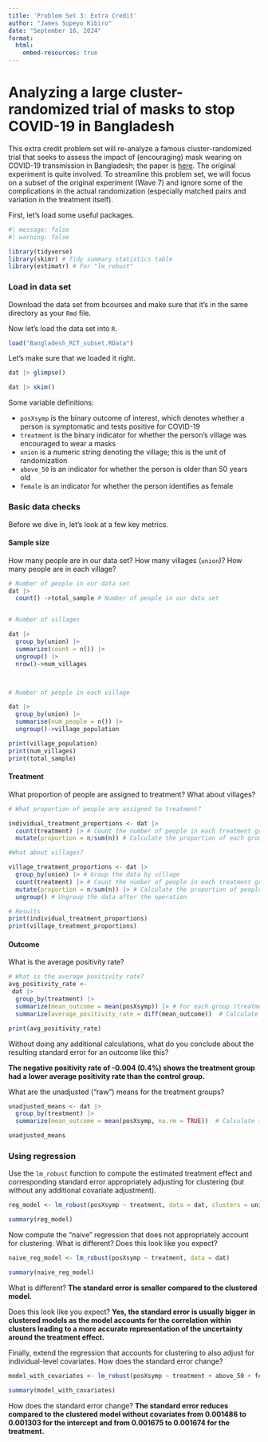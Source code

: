 ```yaml
---
title: 'Problem Set 3: Extra Credit'
author: "James Supeyo Kibiro"
date: "September 16, 2024"
format: 
  html:
    embed-resources: true
---
```


# Analyzing a large cluster-randomized trial of masks to stop COVID-19 in Bangladesh

This extra credit problem set will re-analyze a famous cluster-randomized trial that seeks to assess the impact of (encouraging) mask wearing on COVID-19 transmission in Bangladesh; the paper is [here](https://www.science.org/doi/10.1126/science.abi9069). The original experiment is quite involved. To streamline this problem set, we will focus on a subset of the original experiment (Wave 7) and ignore some of the complications in the actual randomization (especially matched pairs and variation in the treatment itself).

First, let's load some useful packages.

```r
#| message: false
#| warning: false

library(tidyverse)
library(skimr) # Tidy summary statistics table 
library(estimatr) # For "lm_robust"
```

### Load in data set

Download the data set from bcourses and make sure that it's in the same directory as your `Rmd` file.

Now let's load the data set into `R`.

```r
load("Bangladesh_RCT_subset.RData")
```

Let's make sure that we loaded it right.

```r
dat |> glimpse()
```

```r
dat |> skim()
```

Some variable definitions:

-   `posXsymp` is the binary outcome of interest, which denotes whether a person is symptomatic and tests positive for COVID-19
-   `treatment` is the binary indicator for whether the person's village was encouraged to wear a masks
-   `union` is a numeric string denoting the village; this is the unit of randomization
-   `above_50` is an indicator for whether the person is older than 50 years old
-   `female` is an indicator for whether the person identifies as female

### Basic data checks

Before we dive in, let's look at a few key metrics.

#### Sample size

How many people are in our data set? How many villages (`union`)? How many people are in each village?

```r
# Number of people in our data set
dat |> 
  count() ->total_sample # Number of people in our data set


# Number of villages

dat |> 
  group_by(union) |> 
  summarize(count = n()) |> 
  ungroup() |> 
  nrow()->num_villages



# Number of people in each village

dat |> 
  group_by(union) |> 
  summarise(num_people = n()) |> 
  ungroup()->village_population

print(village_population)
print(num_villages)
print(total_sample)
```

#### Treatment

What proportion of people are assigned to treatment? What about villages?

```r
# What proportion of people are assigned to treatment? 

individual_treatment_proportions <- dat |> 
  count(treatment) |> # Count the number of people in each treatment group (0 or 1)
  mutate(proportion = n/sum(n)) # Calculate the proportion of each group

#What about villages?

village_treatment_proportions <- dat |> 
  group_by(union) |> # Group the data by village
  count(treatment) |> # Count the number of people in each treatment group within each village
  mutate(proportion = n/sum(n)) |> # Calculate the proportion of people in each treatment group within each village
  ungroup() # Ungroup the data after the operation

# Results
print(individual_treatment_proportions)
print(village_treatment_proportions)
```

#### Outcome

What is the average positivity rate?

```r
# What is the average positivity rate?
avg_positivity_rate <-
 dat |> 
  group_by(treatment) |> 
  summarize(mean_outcome = mean(posXsymp)) |> # For each group (treatment or control),  calculate the mean outcome
  summarize(average_positivity_rate = diff(mean_outcome))  # Calculate the difference in means (treatment - control)

print(avg_positivity_rate)
```

Without doing any additional calculations, what do you conclude about the resulting standard error for an outcome like this?

**The negative positivity rate of -0.004 (0.4%) shows the treatment group had a lower average positivity rate than the control group.**

What are the unadjusted ("raw") means for the treatment groups?

```r
unadjusted_means <- dat |> 
  group_by(treatment) |> 
  summarize(mean_outcome = mean(posXsymp, na.rm = TRUE))  # Calculate the mean outcome for each treatment group

unadjusted_means
```

### Using regression

Use the `lm_robust` function to compute the estimated treatment effect and corresponding standard error appropriately adjusting for clustering (but without any additional covariate adjustment).

```r
reg_model <- lm_robust(posXsymp ~ treatment, data = dat, clusters = union)

summary(reg_model)
```

Now compute the "naive" regression that does not appropriately account for clustering. What is different? Does this look like you expect?

```r
naive_reg_model <- lm_robust(posXsymp ~ treatment, data = dat)

summary(naive_reg_model)
```

What is different? **The standard error is smaller compared to the clustered model.**

Does this look like you expect? **Yes, the standard error is usually bigger in clustered models as the model accounts for the correlation within clusters leading to a more accurate representation of the uncertainty around the treatment effect.**

Finally, extend the regression that accounts for clustering to also adjust for individual-level covariates. How does the standard error change?

```r
model_with_covariates <- lm_robust(posXsymp ~ treatment + above_50 + female, data = dat, clusters = union)

summary(model_with_covariates)
```

How does the standard error change? **The standard error reduces compared to the clustered model without covariates from 0.001486 to 0.001303 for the intercept and from 0.001675 to 0.001674 for the treatment.**
